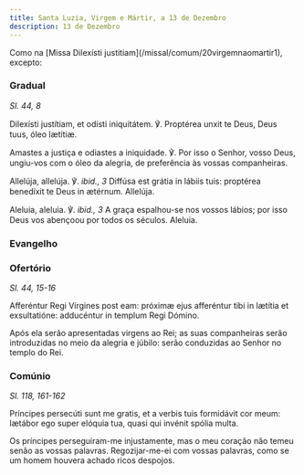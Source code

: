 ```yaml
---
title: Santa Luzia, Virgem e Mártir, a 13 de Dezembro
description: 13 de Dezembro
---
```


<aside>
  Como na [Missa Dilexísti justitiam](/missal/comum/20virgemnaomartir1),
  excepto:
</aside>

### Gradual

<em>Sl. 44, 8</em>

<div class="side-by-side not-content">

Dilexísti justítiam, et odísti iniquitátem. ℣. Proptérea unxit te Deus, Deus tuus, óleo lætítiæ.

Amastes a justiça e odiastes a iniquidade. ℣. Por isso o Senhor, vosso Deus, ungiu-vos com o óleo da alegria, de preferência às vossas companheiras.

Allelúja, allelúja. ℣. <em>ibid., 3</em> Diffúsa est grátia in lábiis tuis: proptérea benedíxit te Deus in ætérnum. Allelúja.

Aleluia, aleluia. ℣. <em>ibid., 3</em> A graça espalhou-se nos vossos lábios; por isso Deus vos abençoou por todos os séculos. Aleluia.

</div>

### Evangelho


<LinkCard
  href="/missal/comum/21virgemnaomartir2#evangelho"
  title="Virgem não Mártir - Missa Vultum tuum"
/>

### Ofertório

<em>Sl. 44, 15-16</em>

<div class="side-by-side not-content">

Afferéntur Regi Vírgines post eam: próximæ ejus afferéntur tibi in lætítia et exsultatióne: adducéntur in templum Regi Dómino.

Após ela serão apresentadas virgens ao Rei; as suas companheiras serão introduzidas no meio da alegria e júbilo: serão conduzidas ao Senhor no templo do Rei.

</div>

### Comúnio

<em>Sl. 118, 161-162</em>

<div class="side-by-side not-content">

Príncipes persecúti sunt me gratis, et a verbis tuis formidávit cor meum: lætábor ego super elóquia tua, quasi qui invénit spólia multa.

Os príncipes perseguiram-me injustamente, mas o meu coração não temeu senão as vossas palavras. Regozijar-me-ei com vossas palavras, como se um homem houvera achado ricos despojos.

</div>
